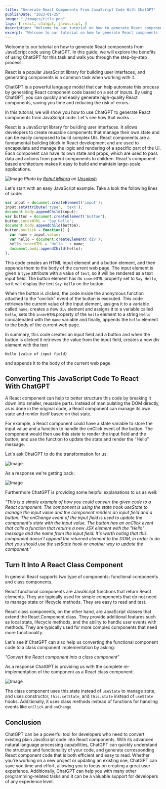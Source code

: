 ```yaml
---
title: "Generate React Components From JavaScript Code With ChatGPT"
publishDate: "2023-01-25"
image: "./images/title.png"
tags: [ react, chatgpt, javascript, ]
description: "Welcome to our tutorial on how to generate React components from JavaScript code using ChatGPT. In this guide, we will explore the benefits of using ChatGPT for this task and walk you through the step-by-step process." 
excerpt: "Welcome to our tutorial on how to generate React components from JavaScript code using ChatGPT. In this guide, we will explore the benefits of using ChatGPT for this task and walk you through the step-by-step process."
---
```


Welcome to our tutorial on how to generate React components from JavaScript code using ChatGPT. In this guide, we will explore the benefits of using ChatGPT for this task and walk you through the step-by-step process.

React is a popular JavaScript library for building user interfaces, and generating components is a common task when working with it.

ChatGPT is a powerful language model that can help automate this process by generating React component code based on a set of inputs. By using ChatGPT, you can quickly and easily generate high-quality React components, saving you time and reducing the risk of errors.

In this tutorial, we will show you how to use ChatGPT to generate React components from JavaScript code. Let's see how that works …

React is a JavaScript library for building user interfaces. It allows developers to create reusable components that manage their own state and can be easily composed to build complex UIs. React components are a fundamental building block in React development and are used to encapsulate and manage the logic and rendering of a specific part of the UI. Each component can have its own state and props, which are used to pass data and actions from parent components to children. React's component-based architecture makes it easy to build and maintain large-scale applications.

![Image](images/10.jpeg)
_Photo by [Rahul Mishra](https://medium.com/r/?url=https%3A%2F%2Funsplash.com%2F%40rahuulmiishra%3Futm_source%3Dmedium%26utm_medium%3Dreferral) on [Unsplash](https://medium.com/r/?url=https%3A%2F%2Funsplash.com%3Futm_source%3Dmedium%26utm_medium%3Dreferral)_

Let's start with an easy JavaScript example. Take a look the following lines of code:

```js
var input = document.createElement('input');
input.setAttribute('type', 'text');
document.body.appendChild(input);
var button = document.createElement('button');
button.innerHTML = 'Say Hello';
document.body.appendChild(button);
button.onclick = function() {
  var name = input.value;
  var hello = document.createElement('div');
  hello.innerHTML = 'Hello ' + name;
  document.body.appendChild(hello);
};
```

This code creates an HTML input element and a button element, and then appends them to the body of the current web page. The input element is given a `type` attribute with a value of `text`, so it will be rendered as a text input field. The button element has its `innerHTML` property set to `Say Hello`, so it will display the text `Say Hello` on the button.

When the button is clicked, the code inside the anonymous function attached to the "onclick" event of the button is executed. This code retrieves the current value of the input element, assigns it to a variable called `name`, creates a new `div` element and assigns it to a variable called `hello`, sets the `innerHTML`property of the `hello` element to a string `Hello ` concatenated with the `name` variable and finally, appends the `hello` element to the body of the current web page.

In summary, this code creates an input field and a button and when the button is clicked it retrieves the value from the input field, creates a new div element with the text 
```
Hello {value of input field}
```

and appends it to the body of the current web page.

## Converting This JavaScript Code To React With ChatGPT

A React component can help to better structure this code by breaking it down into smaller, reusable parts. Instead of manipulating the DOM directly, as is done in the original code, a React component can manage its own state and render itself based on that state.

For example, a React component could have a state variable to store the input value and a function to handle the onClick event of the button. The component would then use this state to render the input field and the button, and use the function to update the state and render the "Hello" message.

Let's ask ChatGPT to do the transformation for us:

![Image](images/20.png)

As a response we're getting back:

![Image](images/30.png)

Furthermore ChatGPT is providing some helpful explanations to us as well:

_"This is a simple example of how you could convert the given code to a React component. The component is using the state hook useState to manage the input value and the component renders an input field and a button. The onChange event of the input field is used to update the component's state with the input value. The button has an onClick event that calls a function that returns a new JSX element with the "Hello" message and the name from the input field. It's worth noting that this component doesn't append the returned element to the DOM, in order to do that you should use the setState hook or another way to update the component."_

## Turn It Into A React Class Component

In general React supports two type of components: functional components and class components.

React functional components are JavaScript functions that return React elements. They are typically used for simple components that do not need to manage state or lifecycle methods. They are easy to read and test.

React class components, on the other hand, are JavaScript classes that extend the React.Component class. They provide additional features such as local state, lifecycle methods, and the ability to handle user events with methods. They are typically used for more complex components that need more functionality.

Let's see if ChatGPT can also help us converting the functional component code to a class component implementation by asking:

_"Convert the React component into a class component"_

As a response ChatGPT is providing us with the complete re-implementation of the component as a React class component:

![Image](images/40.png)

The class component uses this.state instead of `useState` to manage state, and uses constructor, `this.setState`, and `this.state` instead of `useState` hooks. Additionally, it uses class methods instead of functions for handling events like `onClick` and `onChange`.

## Conclusion

ChatGPT can be a powerful tool for developers who need to convert existing plain JavaScript code into React components. With its advanced natural language processing capabilities, ChatGPT can quickly understand the structure and functionality of your code, and generate corresponding React component code that is both efficient and easy to read. Whether you're working on a new project or updating an existing one, ChatGPT can save you time and effort, allowing you to focus on creating a great user experience. Additionally, ChatGPT can help you with many other programming-related tasks and it can be a valuable support for developers of any experience level.
